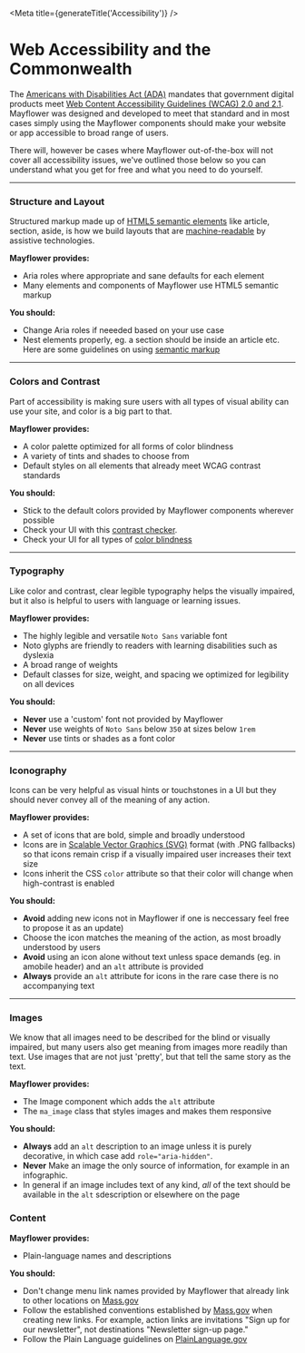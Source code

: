 
<Meta title={generateTitle('Accessibility')} />


# Web Accessibility and the Commonwealth

The [Americans with Disabilities Act (ADA)](https://www.ada.gov/) mandates that government digital products meet [Web Content Accessibility Guidelines (WCAG) 2.0 and 2.1](https://www.w3.org/WAI/standards-guidelines/wcag/). Mayflower was designed and developed to meet that standard and in most cases simply using the Mayflower components should make your website or app accessible to broad range of users.

There will, however be cases where Mayflower out-of-the-box will not cover all accessibility issues, we've outlined those below so you can understand what you get for free and what you need to do yourself.

---

### Structure and Layout

Structured markup made up of [HTML5 semantic elements](https://www.w3schools.com/html/html5_semantic_elements.asp) like article, section, aside, is how we build layouts that are [machine-readable](https://www.smashingmagazine.com/2020/10/developing-semantic-web/) by assistive technologies.

**Mayflower provides:**
- Aria roles where appropriate and sane defaults for each element
- Many elements and components of Mayflower use HTML5 semantic markup

**You should:**
- Change Aria roles if neeeded based on your use case
- Nest elements properly, eg. a section should be inside an article etc. Here are some guidelines on using [semantic markup](https://www.freecodecamp.org/news/semantic-html5-elements/)

---

### Colors and Contrast

Part of accessibility is making sure users with all types of visual ability can use your site, and color is a big part to that.

**Mayflower provides:**
- A color palette optimized for all forms of color blindness
- A variety of tints and shades to choose from
- Default styles on all elements that already meet WCAG contrast standards

**You should:**
- Stick to the default colors provided by Mayflower components wherever possible
- Check your UI with this [contrast checker](https://contrastchecker.com/).
- Check your UI for all types of [color blindness](https://accessgarage.wordpress.com/2013/02/09/458/)

---

### Typography

Like color and contrast, clear legible typography helps the visually impaired, but it also is helpful to users with language or learning issues.

**Mayflower provides:**
- The highly legible and versatile `Noto Sans` variable font
- Noto glyphs are friendly to readers with learning disabilities such as dyslexia
- A broad range of weights
- Default classes for size, weight, and spacing we optimized for legibility on all devices

**You should:**
- **Never** use a 'custom' font not provided by Mayflower
- **Never** use weights of `Noto Sans` below `350` at sizes below `1rem`
- **Never** use tints or shades as a font color

---

### Iconography

Icons can be very helpful as visual hints or touchstones in a UI but they should never convey all of the meaning of any action.

**Mayflower provides:**
- A set of icons that are bold, simple and broadly understood
- Icons are in [Scalable Vector Graphics (SVG)](https://en.wikipedia.org/wiki/Scalable_Vector_Graphics) format (with .PNG fallbacks) so that icons remain crisp if a visually impaired user increases their text size
- Icons inherit the CSS `color` attribute so that their color will change when high-contrast is enabled

**You should:**
- **Avoid** adding new icons not in Mayflower if one is neccessary feel free to propose it as an update)
- Choose the icon matches the meaning of the action, as most broadly understood by users
- **Avoid** using an icon alone without text unless space demands (eg. in amobile header) and an `alt` attribute is provided
- **Always** provide an `alt` attribute for icons in the rare case there is no accompanying text

---

### Images

We know that all images need to be described for the blind or visually impaired, but many users also get meaning from images more readily than text. Use images that are not just 'pretty', but that tell the same story as the text.

**Mayflower provides:**
- The Image component which adds the `alt` attribute
- The `ma_image` class that styles images and makes them responsive

**You should:**
- **Always** add an `alt` description to an image unless it is purely decorative, in which case add `role="aria-hidden"`.
- **Never** Make an image the only source of information, for example in an infographic.
- In general if an image includes text of any kind, *all* of the text should be available in the `alt` sdescription or elsewhere on the page

### Content

**Mayflower provides:**
- Plain-language names and descriptions

**You should:**
- Don't change menu link names provided by Mayflower that already link to other locations on [Mass.gov](http://www.mass.gov)
- Follow the established conventions established by [Mass.gov](https://www.mass.gov) when creating new links. For example, action links are invitations "Sign up for our newsletter", not destinations "Newsletter sign-up page."
- Follow the Plain Language guidelines on [PlainLanguage.gov](https://www.PlainLanguage.gov)
